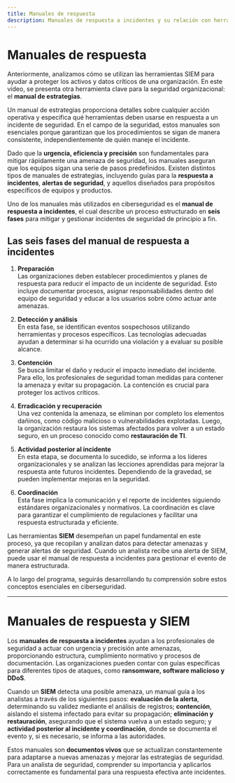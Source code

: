 ```yaml
---
title: Manuales de respuesta
description: Manuales de respuesta a incidentes y su relación con herramientas SIEM
---
```


# Manuales de respuesta

Anteriormente, analizamos cómo se utilizan las herramientas SIEM para ayudar a proteger los activos y datos críticos de una organización. En este vídeo, se presenta otra herramienta clave para la seguridad organizacional: el **manual de estrategias**.

Un manual de estrategias proporciona detalles sobre cualquier acción operativa y especifica qué herramientas deben usarse en respuesta a un incidente de seguridad. En el campo de la seguridad, estos manuales son esenciales porque garantizan que los procedimientos se sigan de manera consistente, independientemente de quién maneje el incidente.

Dado que la **urgencia, eficiencia y precisión** son fundamentales para mitigar rápidamente una amenaza de seguridad, los manuales aseguran que los equipos sigan una serie de pasos predefinidos. Existen distintos tipos de manuales de estrategias, incluyendo guías para la **respuesta a incidentes**, **alertas de seguridad**, y aquellos diseñados para propósitos específicos de equipos y productos.

Uno de los manuales más utilizados en ciberseguridad es el **manual de respuesta a incidentes**, el cual describe un proceso estructurado en **seis fases** para mitigar y gestionar incidentes de seguridad de principio a fin.

## **Las seis fases del manual de respuesta a incidentes**

1. **Preparación**  
   Las organizaciones deben establecer procedimientos y planes de respuesta para reducir el impacto de un incidente de seguridad. Esto incluye documentar procesos, asignar responsabilidades dentro del equipo de seguridad y educar a los usuarios sobre cómo actuar ante amenazas.

2. **Detección y análisis**  
   En esta fase, se identifican eventos sospechosos utilizando herramientas y procesos específicos. Las tecnologías adecuadas ayudan a determinar si ha ocurrido una violación y a evaluar su posible alcance.

3. **Contención**  
   Se busca limitar el daño y reducir el impacto inmediato del incidente. Para ello, los profesionales de seguridad toman medidas para contener la amenaza y evitar su propagación. La contención es crucial para proteger los activos críticos.

4. **Erradicación y recuperación**  
   Una vez contenida la amenaza, se eliminan por completo los elementos dañinos, como código malicioso o vulnerabilidades explotadas. Luego, la organización restaura los sistemas afectados para volver a un estado seguro, en un proceso conocido como **restauración de TI**.

5. **Actividad posterior al incidente**  
   En esta etapa, se documenta lo sucedido, se informa a los líderes organizacionales y se analizan las lecciones aprendidas para mejorar la respuesta ante futuros incidentes. Dependiendo de la gravedad, se pueden implementar mejoras en la seguridad.

6. **Coordinación**  
   Esta fase implica la comunicación y el reporte de incidentes siguiendo estándares organizacionales y normativos. La coordinación es clave para garantizar el cumplimiento de regulaciones y facilitar una respuesta estructurada y eficiente.

Las herramientas **SIEM** desempeñan un papel fundamental en este proceso, ya que recopilan y analizan datos para detectar amenazas y generar alertas de seguridad. Cuando un analista recibe una alerta de SIEM, puede usar el manual de respuesta a incidentes para gestionar el evento de manera estructurada.

A lo largo del programa, seguirás desarrollando tu comprensión sobre estos conceptos esenciales en ciberseguridad.

---

# Manuales de respuesta y SIEM

Los **manuales de respuesta a incidentes** ayudan a los profesionales de seguridad a actuar con urgencia y precisión ante amenazas, proporcionando estructura, cumplimiento normativo y procesos de documentación. Las organizaciones pueden contar con guías específicas para diferentes tipos de ataques, como **ransomware, software malicioso y DDoS**.

Cuando un **SIEM** detecta una posible amenaza, un manual guía a los analistas a través de los siguientes pasos: **evaluación de la alerta**, determinando su validez mediante el análisis de registros; **contención**, aislando el sistema infectado para evitar su propagación; **eliminación y restauración**, asegurando que el sistema vuelva a un estado seguro; y **actividad posterior al incidente y coordinación**, donde se documenta el evento y, si es necesario, se informa a las autoridades.

Estos manuales son **documentos vivos** que se actualizan constantemente para adaptarse a nuevas amenazas y mejorar las estrategias de seguridad. Para un analista de seguridad, comprender su importancia y aplicarlos correctamente es fundamental para una respuesta efectiva ante incidentes.
